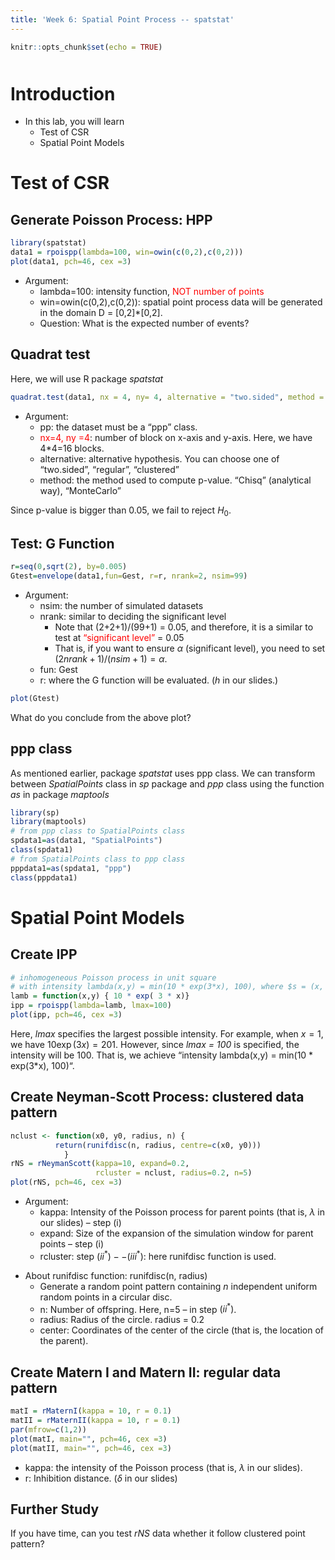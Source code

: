 ```yaml
---
title: 'Week 6: Spatial Point Process -- spatstat'
---
```


<div style="margin-bottom:50px;">
```r
knitr::opts_chunk$set(echo = TRUE)
```

</div>

# Introduction 
* In this lab, you will learn 
  + Test of CSR
  + Spatial Point Models



# Test of CSR


## Generate Poisson Process: HPP


```r
library(spatstat)
data1 = rpoispp(lambda=100, win=owin(c(0,2),c(0,2)))
plot(data1, pch=46, cex =3)                           
```

* Argument: 
  + lambda=100: intensity function, <span style="color: red;">NOT number of points</span>
  + win=owin(c(0,2),c(0,2)): spatial point process data will be generated in the domain D = [0,2]*[0,2].
  + Question: What is the expected number of events?




## Quadrat test

Here, we will use R package *spatstat*

```r
quadrat.test(data1, nx = 4, ny= 4, alternative = "two.sided", method = "Chisq")
```
* Argument: 
  + pp: the dataset must be a "ppp" class.
  + <span style="color: red;">nx=4, ny =4</span>: number of block on x-axis and y-axis. Here, we have 4*4=16 blocks. 
  + alternative: alternative hypothesis. You can choose one of "two.sided", "regular", "clustered"
  + method: the method used to compute p-value. "Chisq" (analytical way), "MonteCarlo"
  
Since p-value is bigger than 0.05, we fail to reject $H_0$.


  
## Test: G Function

```r
r=seq(0,sqrt(2), by=0.005)
Gtest=envelope(data1,fun=Gest, r=r, nrank=2, nsim=99)
```
* Argument: 
  + nsim: the number of simulated datasets
  + nrank: similar to deciding the significant level
    + Note that (2+2+1)/(99+1) = 0.05, and therefore, it is a similar to test at <span style="color: red;">"significant level"</span> = 0.05 
    + That is, if you want to ensure $\alpha$ (significant level), you need to set $(2nrank+1)/(nsim+1) = \alpha$. 
  + fun: Gest
  + r: where the G function will be evaluated. ($h$ in our slides.)



```r
plot(Gtest)
```

What do you conclude from the above plot?



## ppp class

As mentioned earlier, package *spatstat* uses ppp class. We can transform between *SpatialPoints* class in *sp* package and *ppp* class using the function *as* in package *maptools*

```r
library(sp)
library(maptools)
# from ppp class to SpatialPoints class 
spdata1=as(data1, "SpatialPoints")
class(spdata1)  
# from SpatialPoints class to ppp class
pppdata1=as(spdata1, "ppp")
class(pppdata1) 
```

# Spatial Point Models




## Create IPP

```r
# inhomogeneous Poisson process in unit square
# with intensity lambda(x,y) = min(10 * exp(3*x), 100), where $s = (x, y)^T$
lamb = function(x,y) { 10 * exp( 3 * x)}
ipp = rpoispp(lambda=lamb, lmax=100) 
plot(ipp, pch=46, cex =3)
```

Here, *lmax* specifies the largest possible intensity. For example, when $x=1$, we have  $10\exp(3x)=201$. However, since *lmax = 100* is specified, the intensity will be 100. That is, we achieve "intensity lambda(x,y) = min(10 * exp(3*x), 100)". 



## Create Neyman-Scott Process: clustered data pattern

```r
nclust <- function(x0, y0, radius, n) {
          return(runifdisc(n, radius, centre=c(x0, y0)))
            }
rNS = rNeymanScott(kappa=10, expand=0.2, 
                   rcluster = nclust, radius=0.2, n=5)
plot(rNS, pch=46, cex =3)
```

* Argument: 
  + kappa: Intensity of the Poisson process for parent points (that is, $\lambda$ in our slides) -- step (i) 
  + expand: Size of the expansion of the simulation window for parent points -- step (i) 
  + rcluster: step $(ii^*)--(iii^*)$: here runifdisc function is used.

\vspace{10pt}

* About runifdisc function: runifdisc(n, radius)
  + Generate a random point pattern containing $n$ independent uniform random points in a circular disc.
  + n: Number of offspring. Here, n=5 -- in step $(ii^*)$. 
  + radius: Radius of the circle. radius = 0.2 
  + center: Coordinates of the center of the circle (that is, the location of the parent).  
  
## Create Matern I and Matern II: regular data pattern
```r
matI = rMaternI(kappa = 10, r = 0.1)
matII = rMaternII(kappa = 10, r = 0.1)
par(mfrow=c(1,2))
plot(matI, main="", pch=46, cex =3)
plot(matII, main="", pch=46, cex =3)
```

* kappa: the intensity of the Poisson process (that is, $\lambda$ in our slides). 
* r: Inhibition distance. ($\delta$ in our slides)


## Further Study

If you have time, can you test *rNS* data whether it follow clustered point pattern?